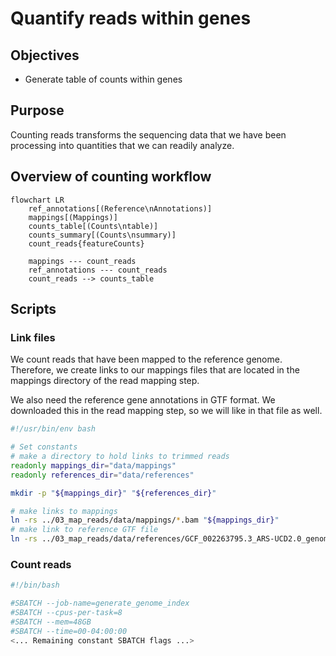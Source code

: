 # Quantify reads within genes

## Objectives

- Generate table of counts within genes

## Purpose

Counting reads transforms the sequencing data that we have been processing into quantities that we can readily analyze.

## Overview of counting workflow

```mermaid
flowchart LR
    ref_annotations[(Reference\nAnnotations)]
    mappings[(Mappings)]
    counts_table[(Counts\ntable)]
    counts_summary[(Counts\nsummary)]
    count_reads{featureCounts}

    mappings --- count_reads
    ref_annotations --- count_reads
    count_reads --> counts_table
```

## Scripts

### Link files

We count reads that have been mapped to the reference genome.
Therefore, we create links to our mappings files that are located in the mappings directory of the read mapping step.

We also need the reference gene annotations in GTF format.
We downloaded this in the read mapping step, so we will like in that file as well.

``` .bash
#!/usr/bin/env bash

# Set constants
# make a directory to hold links to trimmed reads
readonly mappings_dir="data/mappings"
readonly references_dir="data/references"

mkdir -p "${mappings_dir}" "${references_dir}"

# make links to mappings
ln -rs ../03_map_reads/data/mappings/*.bam "${mappings_dir}"
# make link to reference GTF file
ln -rs ../03_map_reads/data/references/GCF_002263795.3_ARS-UCD2.0_genomic.gtf.gz "${references_dir}"
```

### Count reads

``` .bash
#!/bin/bash

#SBATCH --job-name=generate_genome_index
#SBATCH --cpus-per-task=8
#SBATCH --mem=48GB
#SBATCH --time=00-04:00:00
<... Remaining constant SBATCH flags ...>



```
